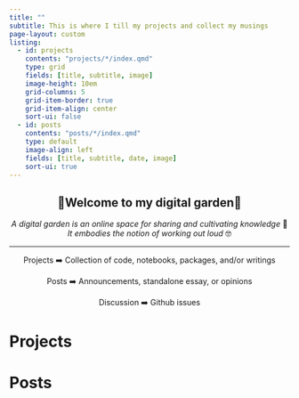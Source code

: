 ```yaml
---
title: ""
subtitle: This is where I till my projects and collect my musings
page-layout: custom
listing:
  - id: projects
    contents: "projects/*/index.qmd"
    type: grid
    fields: [title, subtitle, image]
    image-height: 10em
    grid-columns: 5
    grid-item-border: true
    grid-item-align: center
    sort-ui: false
  - id: posts
    contents: "posts/*/index.qmd"
    type: default
    image-align: left
    fields: [title, subtitle, date, image]
    sort-ui: true
---
```


::: grid
::: {.g-col-10 .g-start-2}
## 🌳Welcome to my digital garden🌳 {style="text-align: center"}

*A digital garden is an online space for sharing and cultivating knowledge* 🌈 *It embodies the notion of working out loud* 🤓

------------------------------------------------------------------------

Projects ➡️ Collection of code, notebooks, packages, and/or writings

Posts ➡️ Announcements, standalone essay, or opinions

Discussion ➡️ Github issues
:::
:::

::: grid
::: {.panel-tabset .g-col-10 .g-start-2}
# Projects

::: {#projects}
:::

# Posts

::: {#posts}
:::
:::
:::
